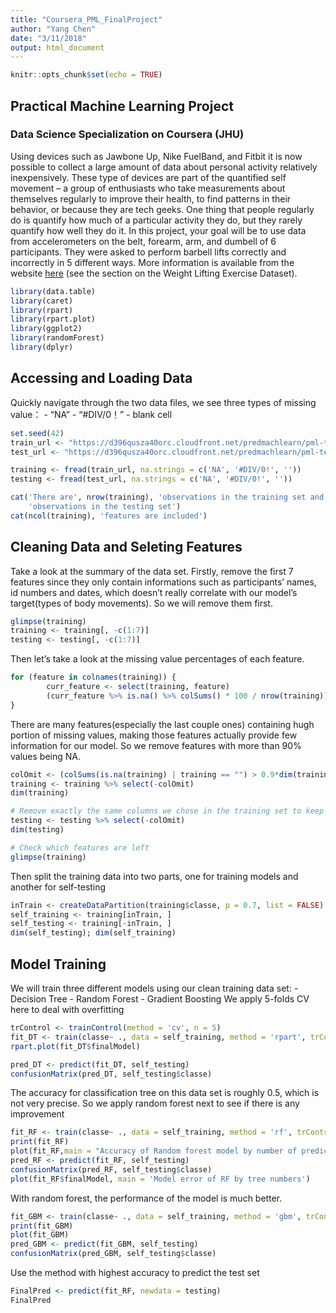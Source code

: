 ```yaml
---
title: "Coursera_PML_FinalProject"
author: "Yang Chen"
date: "3/11/2018"
output: html_document
---
```


```r
knitr::opts_chunk$set(echo = TRUE)
```

## Practical Machine Learning Project
### Data Science Specialization on Coursera (JHU)

Using devices such as Jawbone Up, Nike FuelBand, and Fitbit it is now possible to collect a large amount of data about personal activity relatively inexpensively. These type of devices are part of the quantified self movement – a group of enthusiasts who take measurements about themselves regularly to improve their health, to find patterns in their behavior, or because they are tech geeks. One thing that people regularly do is quantify how much of a particular activity they do, but they rarely quantify how well they do it. In this project, your goal will be to use data from accelerometers on the belt, forearm, arm, and dumbell of 6 participants. They were asked to perform barbell lifts correctly and incorrectly in 5 different ways. More information is available from the website [here](http://groupware.les.inf.puc-rio.br/har) (see the section on the Weight Lifting Exercise Dataset).

```r
library(data.table)
library(caret)
library(rpart)
library(rpart.plot)
library(ggplot2)
library(randomForest)
library(dplyr)

```

## Accessing and Loading Data

Quickly navigate through the two data files, we see three types of missing value：
- "NA"
- "#DIV/0！"
- blank cell

```r
set.seed(42)
train_url <- "https://d396qusza40orc.cloudfront.net/predmachlearn/pml-training.csv"
test_url <- "https://d396qusza40orc.cloudfront.net/predmachlearn/pml-testing.csv"

training <- fread(train_url, na.strings = c('NA', '#DIV/0!', ''))
testing <- fread(test_url, na.strings = c('NA', '#DIV/0!', ''))

cat('There are', nrow(training), 'observations in the training set and ', nrow(testing),
    'observations in the testing set')
cat(ncol(training), 'features are included')
```

## Cleaning Data and Seleting Features
Take a look at the summary of the data set. Firstly, remove the first 7 features since they only contain informations such as participants' names, id numbers and dates, which doesn't really correlate with our model's target(types of body movements). So we will remove them first. 
```r
glimpse(training)
training <- training[, -c(1:7)]
testing <- testing[, -c(1:7)]
```
Then let's take a look at the missing value percentages of each feature.
```r
for (feature in colnames(training)) {
        curr_feature <- select(training, feature)
        (curr_feature %>% is.na() %>% colSums() * 100 / nrow(training)) %>% paste('---', feature) %>% print()
}
```

There are many features(especially the last couple ones) containing hugh portion of missing values, making those features actually provide few information for our model. So we remove features with more than 90% values being NA. 
```r
colOmit <- (colSums(is.na(training) | training == "") > 0.9*dim(training)[1]) %>% which()
training <- training %>% select(-colOmit)
dim(training)

# Remove exactly the same columns we chose in the training set to keep consistency
testing <- testing %>% select(-colOmit)
dim(testing)

# Check which features are left
glimpse(training)
```

Then split the training data into two parts, one for training models and another for self-testing
```r
inTrain <- createDataPartition(training$classe, p = 0.7, list = FALSE)
self_training <- training[inTrain, ]
self_testing <- training[-inTrain, ]
dim(self_testing); dim(self_training)
```

## Model Training
We will train three different models using our clean training data set: 
- Decision Tree
- Random Forest
- Gradient Boosting 
We apply 5-folds CV here to deal with overfitting
```r
trControl <- trainControl(method = 'cv', n = 5)
fit_DT <- train(classe~ ., data = self_training, method = 'rpart', trControl = trControl)
rpart.plot(fit_DT$finalModel)

pred_DT <- predict(fit_DT, self_testing)
confusionMatrix(pred_DT, self_testing$classe)
```
The accuracy for classification tree on this data set is roughly 0.5, which is not very precise. So we apply random forest next to see if there is any improvement
```r
fit_RF <- train(classe~ ., data = self_training, method = 'rf', trControl = trControl, verbose = FALSE)
print(fit_RF)
plot(fit_RF,main = "Accuracy of Random forest model by number of predictors")
pred_RF <- predict(fit_RF, self_testing)
confusionMatrix(pred_RF, self_testing$classe)
plot(fit_RF$finalModel, main = 'Model error of RF by tree numbers')
```
With random forest, the performance of the model is much better.
```r
fit_GBM <- train(classe~ ., data = self_training, method = 'gbm', trControl = trControl, verbose = FALSE)
print(fit_GBM)
plot(fit_GBM)
pred_GBM <- predict(fit_GBM, self_testing)
confusionMatrix(pred_GBM, self_testing$classe)
```

Use the method with highest accuracy to predict the test set
```r
FinalPred <- predict(fit_RF, newdata = testing)
FinalPred
```